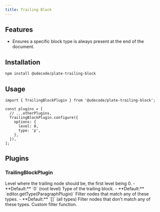 ```yaml
---
title: Trailing Block
---
```


<ComponentPreview name="basic-elements-demo" />

<PackageInfo>

## Features

- Ensures a specific block type is always present at the end of the document.

</PackageInfo>

## Installation

```bash
npm install @udecode/plate-trailing-block
```

## Usage

```tsx
import { TrailingBlockPlugin } from '@udecode/plate-trailing-block';
```

```tsx
const plugins = [
  // ...otherPlugins,
  TrailingBlockPlugin.configure({
    options: {
      level: 0,
      type: 'p',
    },
  }),
];
```

## Plugins

### TrailingBlockPlugin

<APIOptions>
<APIItem parent="options" name="level" type="number" optional>
  Level where the trailing node should be, the first level being 0.
  - **Default:** `0` (root level)
</APIItem>
<APIItem parent="options" name="type" type="string" optional>
  Type of the trailing block.
  - **Default:** `editor.getType(ParagraphPlugin)`
</APIItem>
<APIItem parent="options" name="allow" type="string[]" optional>
  Filter nodes that match any of these types.
  - **Default:** `[]` (all types)
</APIItem>
<APIItem parent="options" name="exclude" type="string[]" optional>
  Filter nodes that don't match any of these types.
</APIItem>
<APIItem parent="options" name="filter" type="(node: TNode) => boolean" optional>
  Custom filter function.
</APIItem>
</APIOptions>